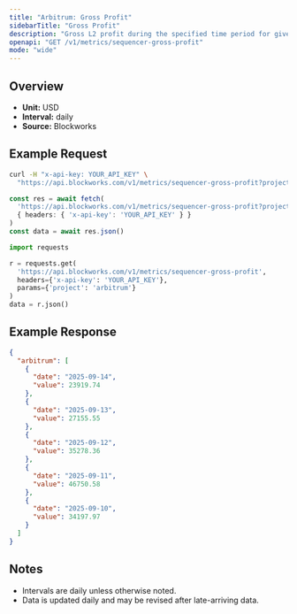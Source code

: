 ```yaml
---
title: "Arbitrum: Gross Profit"
sidebarTitle: "Gross Profit"
description: "Gross L2 profit during the specified time period for given blockchain."
openapi: "GET /v1/metrics/sequencer-gross-profit"
mode: "wide"
---
```


## Overview

- **Unit:** USD
- **Interval:** daily
- **Source:** Blockworks

## Example Request

<CodeGroup>

```bash cURL
curl -H "x-api-key: YOUR_API_KEY" \
  "https://api.blockworks.com/v1/metrics/sequencer-gross-profit?project=arbitrum"
```

```typescript TypeScript
const res = await fetch(
  'https://api.blockworks.com/v1/metrics/sequencer-gross-profit?project=arbitrum',
  { headers: { 'x-api-key': 'YOUR_API_KEY' } }
)
const data = await res.json()
```

```python Python
import requests

r = requests.get(
  'https://api.blockworks.com/v1/metrics/sequencer-gross-profit',
  headers={'x-api-key': 'YOUR_API_KEY'},
  params={'project': 'arbitrum'}
)
data = r.json()
```

</CodeGroup>

## Example Response

```json
{
  "arbitrum": [
    {
      "date": "2025-09-14",
      "value": 23919.74
    },
    {
      "date": "2025-09-13",
      "value": 27155.55
    },
    {
      "date": "2025-09-12",
      "value": 35278.36
    },
    {
      "date": "2025-09-11",
      "value": 46750.58
    },
    {
      "date": "2025-09-10",
      "value": 34197.97
    }
  ]
}
```

## Notes
- Intervals are daily unless otherwise noted.
- Data is updated daily and may be revised after late-arriving data.